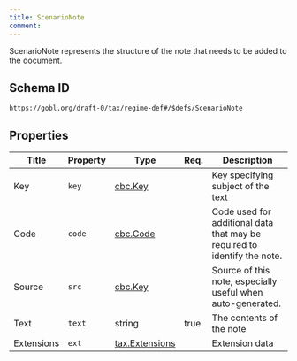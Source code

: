 ```yaml
---
title: ScenarioNote
comment: 
---
```


ScenarioNote represents the structure of the note that needs to be added to the document.

## Schema ID

`https://gobl.org/draft-0/tax/regime-def#/$defs/ScenarioNote`

## Properties

| Title      | Property | Type                                      | Req. | Description                                                              |
|------------|----------|-------------------------------------------|------|--------------------------------------------------------------------------|
| Key        | `key`    | [cbc.Key](/draft-0/cbc/key)               |      | Key specifying subject of the text                                       |
| Code       | `code`   | [cbc.Code](/draft-0/cbc/code)             |      | Code used for additional data that may be required to identify the note. |
| Source     | `src`    | [cbc.Key](/draft-0/cbc/key)               |      | Source of this note, especially useful when auto-generated.              |
| Text       | `text`   | string                                    | true | The contents of the note                                                 |
| Extensions | `ext`    | [tax.Extensions](/draft-0/tax/extensions) |      | Extension data                                                           |

